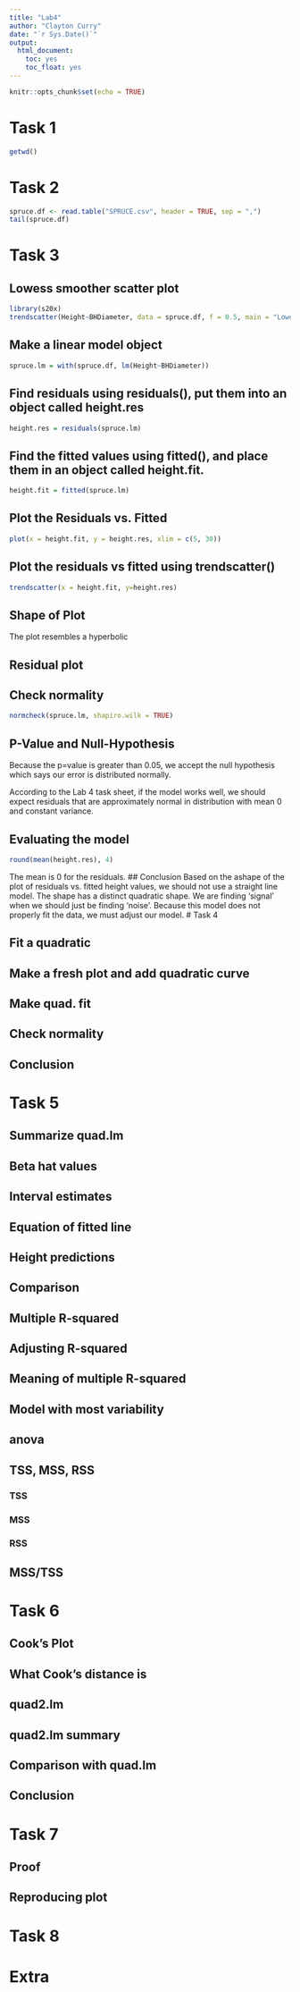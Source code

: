 ---
title: "Lab4"
author: "Clayton Curry"
date: "`r Sys.Date()`"
output: 
  html_document:
    toc: yes
    toc_float: yes
---

```{r setup, include=FALSE}
knitr::opts_chunk$set(echo = TRUE)
```

# Task 1
```{r}
getwd()
```

# Task 2
```{r}
spruce.df <- read.table("SPRUCE.csv", header = TRUE, sep = ",")
tail(spruce.df)
```

# Task 3

## Lowess smoother scatter plot
```{r}
library(s20x)
trendscatter(Height~BHDiameter, data = spruce.df, f = 0.5, main = "Lowess smoother scatter plot (Ht vs BHD)")
```

## Make a linear model object
```{r}
spruce.lm = with(spruce.df, lm(Height~BHDiameter))
```

## Find residuals using residuals(), put them into an object called height.res
```{r}
height.res = residuals(spruce.lm)
```

## Find the fitted values using fitted(), and place them in an object called height.fit.
```{r}
height.fit = fitted(spruce.lm)
```

## Plot the Residuals vs. Fitted
```{r}
plot(x = height.fit, y = height.res, xlim = c(5, 30))
```

## Plot the residuals vs fitted using trendscatter()
```{r}
trendscatter(x = height.fit, y=height.res)
```

## Shape of Plot
The plot resembles a hyperbolic

## Residual plot

## Check normality
```{r}
normcheck(spruce.lm, shapiro.wilk = TRUE)
```

## P-Value and Null-Hypothesis

Because the p=value is greater than 0.05, we accept the null hypothesis which says our error is distributed normally.

According to the Lab 4 task sheet, if the model works well, we should expect residuals that are approximately normal in distribution with mean 0 and constant variance.

## Evaluating the model
```{r}
round(mean(height.res), 4)
```

The mean is 0 for the residuals.
## Conclusion
Based on the ashape of the plot of residuals vs. fitted height values, we should not use a straight line model. The shape has a distinct quadratic shape. We are finding 'signal' when we should just be finding 'noise'. Because this model does not properly fit the data, we must adjust our model.
# Task 4

## Fit a quadratic

## Make a fresh plot and add quadratic curve

## Make quad. fit

## Check normality

## Conclusion

# Task 5

## Summarize quad.lm

## Beta hat values

## Interval estimates

## Equation of fitted line

## Height predictions

## Comparison

## Multiple R-squared

## Adjusting R-squared

## Meaning of multiple R-squared

## Model with most variability

## anova

## TSS, MSS, RSS

### TSS

### MSS

### RSS

## MSS/TSS

# Task 6

## Cook's Plot

## What Cook's distance is

## quad2.lm

## quad2.lm summary

## Comparison with quad.lm

## Conclusion

# Task 7

## Proof

## Reproducing plot

# Task 8

# Extra
